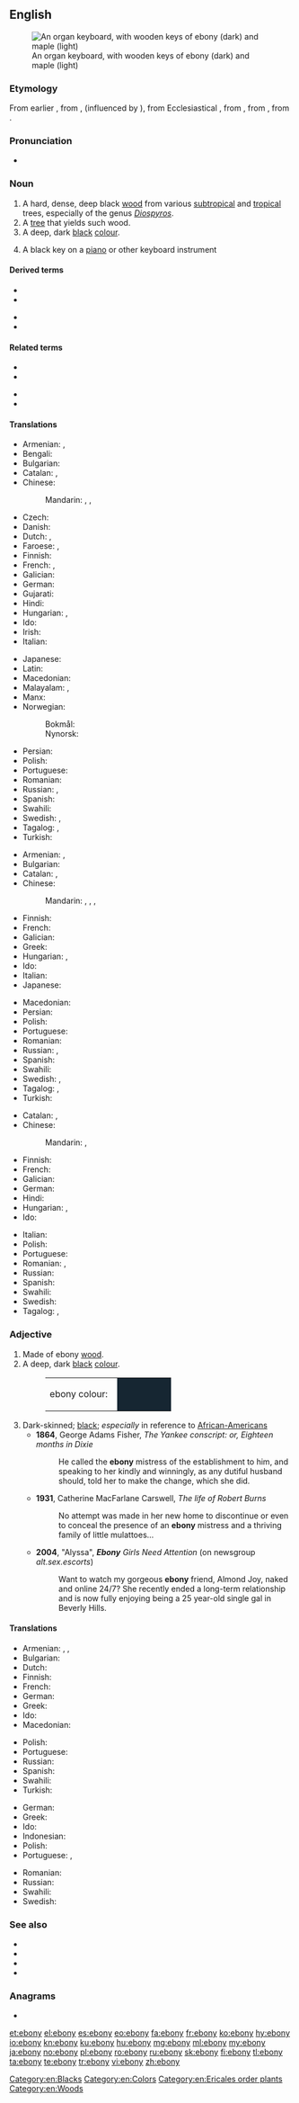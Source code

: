 {{was wotd|2010|March|12}}
{{also|Ebony}}
==English==
{{wikipedia}}
[[File:Clavierbois.jpg|thumb|An organ keyboard, with wooden keys of ebony (dark) and maple (light)]]

===Etymology===
From earlier {{m|en|hebeny}}, from {{der|en|enm|ebenif}}, {{m|enm|hebenyf}} (influenced by {{cog|LL.|hebeninus}}), from Ecclesiastical {{der|en|la|ebenius||of ebony}}, from {{der|en|la|hebenus||ebon tree}}, from {{der|en|grc|ἔβενος}}, from {{der|en|egy|𓍁𓈖𓏭𓆱|tr=hbny}}.

===Pronunciation===
* {{a|UK|US}} {{IPA|/ˈɛb.ən.i/|lang=en}}

===Noun===
{{en-noun|-|ebonies}}

# A hard, dense, deep black [[wood]] from various [[subtropical]] and [[tropical]] trees, especially of the genus ''[[Diospyros]]''.
# A [[tree]] that yields such wood.
# A deep, dark [[black]] [[colour]].
#: {{color panel|162632}}
# {{lb|en|slang}} A black key on a [[piano]] or other keyboard instrument

====Derived terms====
{{der-top}}
* {{l|en|Ceylon ebony}}
* {{l|en|India ebony}}
{{der-mid}}
* {{l|en|Jamaican ebony}}
* {{l|en|West Indian ebony}}
{{der-bottom}}

====Related terms====
{{rel-top}}
* {{l|en|ebon}}
* {{l|en|Ebonics}}
{{rel-mid}}
* {{l|en|ebonise}}
* {{l|en|ebonite}}
{{rel-bottom}}

====Translations====
{{trans-top|wood}}
* Armenian: {{t+|hy|եբենոս|sc=Armn}}, {{t+|hy|աբանոս|sc=Armn}}
* Bengali: {{t|bn|আবলুস|tr=ablus|sc=Beng}}
* Bulgarian: {{t+|bg|абанос|tr=abanós}}
* Catalan: {{t|ca|eben|m}}, {{t|ca|banús|m}}
* Chinese:
*: Mandarin: {{t+|cmn|烏木|sc=Hani}}, {{t+|cmn|乌木|tr=wūmù|sc=Hani}}, {{t|cmn|黑檀|tr=hēitán|sc=Hani}}
* Czech: {{t|cs|ebenové dřevo|n}}
* Danish: {{t|da|ibenholt}}
* Dutch: {{t+|nl|ebben}}, {{t+|nl|ebbenhout}}
* Faroese: {{t|fo|íbinviður|m}}, {{t|fo|svartviður|m}}
* Finnish: {{t+|fi|eebenpuu}}
* French: {{t+|fr|ébène|f}}, {{t|fr|[[bois]] d'[[ébène]]|m}}
* Galician: {{t+|gl|ébano|m}}
* German: {{t+|de|Ebenholz|n}}
* Gujarati: {{t|gu|અબનૂસ|tr=abnūs|sc=Gujr}}
* Hindi: {{t+|hi|आबनूस|tr=ābnūs|sc=Deva}}
* Hungarian: {{t+|hu|ében}}, {{t+|hu|ébenfa}}
* Ido: {{t+|io|ebeno}}
* Irish: {{t|ga|éabann|m}}
* Italian: {{t+|it|ebano}}
{{trans-mid}}
* Japanese: {{t|ja|コクタン材|tr=kokutanzai|sc=Jpan}}
* Latin: {{t|la|hebaneus|m}}
* Macedonian: {{t|mk|абонос|m|tr=ábonos}}
* Malayalam: {{t+|ml|കരിമരം|sc=Mlym}}, {{t|ml|കരിന്താളി|sc=Mlym}}
* Manx: {{t|gv|eabban|m}}
* Norwegian:
*: Bokmål: {{t+|nb|ibenholt|m|n}}
*: Nynorsk: {{t|nn|ibenholt|m|n}}
* Persian: {{t+|fa|آبنوس|tr=âbnus|sc=fa-Arab}}
* Polish: {{t+|pl|heban|m-in}}
* Portuguese: {{t+|pt|ébano|m}}
* Romanian: {{t+|ro|abanos|m}}
* Russian: {{t+|ru|чёрное де́рево|n}}, {{t+|ru|эбе́новое де́рево|n}}
* Spanish: {{t+|es|ébano}}
* Swahili: {{t|sw|abunusi}}
* Swedish: {{t+|sv|ebenholts|n|c}}, {{t|sv|ebenholtsträ|n}}
* Tagalog: {{t|tl|ebano}}, {{t|tl|bantulihaw}}
* Turkish: {{t+|tr|abanoz}}
{{trans-bottom}}

{{trans-top|tree}}
* Armenian: {{t+|hy|եբենոս|sc=Armn}}, {{t+|hy|աբանոս|sc=Armn}}
* Bulgarian: {{t+|bg|абанос|m|tr=abanós}}
* Catalan: {{t|ca|eben|m}}, {{t|ca|banús|m}}
* Chinese:
*: Mandarin: {{t|cmn|黑檀樹|sc=Hani}}, {{t|cmn|黑檀树|tr=hēitánshù|sc=Hani}}, {{t+|cmn|烏木|sc=Hani}}, {{t+|cmn|乌木|tr=wūmù|sc=Hani}}
* Finnish: {{t+|fi|eebenpuu}}
* French: {{t+|fr|ébénier}}
* Galician: {{t+|gl|ébano|m}}
* Greek: {{t+|el|έβενος|m}}
* Hungarian: {{t+|hu|ében}}, {{t+|hu|ébenfa}}
* Ido: {{t+|io|ebeniero}}
* Italian: {{t+|it|ebano}}
* Japanese: {{t|ja|コクタン|tr=kokutan|sc=Jpan}}
{{trans-mid}}
* Macedonian: {{t|mk|абонос|m|tr=ábonos}}
* Persian: {{t+|fa|آبنوس|tr=âbnus|sc=fa-Arab}}
* Polish: {{t+|pl|heban}}
* Portuguese: {{t+|pt|ébano|m}}
* Romanian: {{t+|ro|abanos|m}}
* Russian: {{t+|ru|чёрное де́рево|n}}, {{t+|ru|эбе́новое де́рево|n}}
* Spanish: {{t+|es|ébano}}
* Swahili: {{t|sw|mpingo}}
* Swedish: {{t+|sv|ebenholts|n|c}}, {{t|sv|ebenholtsträd|n}}
* Tagalog: {{t|tl|ebano}}, {{t|tl|bantulihaw}}
* Turkish: {{t+|tr|abanoz}}
{{trans-bottom}}

{{trans-top|colour}}
* Catalan: {{t|ca|eben|m}}, {{t|ca|banús|m}}
* Chinese:
*: Mandarin: {{t+|cmn|烏黑|sc=Hani}}, {{t+|cmn|乌黑|tr=wūhēi|sc=Hani}}
* Finnish: {{t|fi|pikimusta}}
* French: {{t+|fr|ébène}}
* Galician: {{t+|gl|ébano|m}}
* German: {{t+|de|Ebenholz|n}}
* Hindi: {{t+|hi|आबनूस|tr=aabnoos|sc=Deva}}
* Hungarian: {{t+|hu|ében}}, {{t+|hu|ébenfekete}}
* Ido: {{t|io|ebenea}}
{{trans-mid}}
* Italian: {{t+|it|ebano|m}}
* Polish: {{t+|pl|heban|m-in}}
* Portuguese: {{t+|pt|ébano|m}}
* Romanian: {{t|ro|negru-abanos}}, {{t|ro|negru de abanos}}
* Russian: {{t-check|ru|[[чёрный]] [[цвет]]|m}} {{attention|ru|2=was "[[чёрный]] [[цвет]]" - assumed sum-of-parts; if an idiom, remove the wikilinks to the individual words. see [[User:Kephir/gadgets/xte#Translation_fixing]]}}
* Spanish: {{t+|es|ébano|m}}
* Swahili: {{t|sw|rangi ya abunusi}}
* Swedish: {{t+|sv|ebenholts|n|c}}
* Tagalog: {{t|tl|ebano}}, {{t|tl|bantulihaw}}
{{trans-bottom}}

===Adjective===
{{en-adj}}

# Made of ebony [[wood]].
# A deep, dark [[black]] [[color|colour]].
#: <table><tr><td>ebony colour: &nbsp;</td><td bgcolor="#162632" width="80">&nbsp; </td></tr></table>
# Dark-skinned; [[black]]; ''especially'' in reference to [[African-American]]s
#* '''1864''', George Adams Fisher, ''The Yankee conscript: or, Eighteen months in Dixie''
#*: He called the '''ebony''' mistress of the establishment to him, and speaking to her kindly and winningly, as any dutiful husband should, told her to make the change, which she did.
#* '''1931''', Catherine MacFarlane Carswell, ''The life of Robert Burns''
#*: No attempt was made in her new home to discontinue or even to conceal the presence of an '''ebony''' mistress and a thriving family of little mulattoes...
#* '''2004''', "Alyssa", '''''Ebony''' Girls Need Attention'' (on newsgroup ''alt.sex.escorts'')
#*: Want to watch my gorgeous '''ebony''' friend, Almond Joy, naked and online 24/7? She recently ended a long-term relationship and is now fully enjoying being a 25 year-old single gal in Beverly Hills.

====Translations====
{{trans-top|made of ebony wood}}
* Armenian: {{t+|hy|եբենոսե|sc=Armn}}, {{t+|hy|եբենոսյա|sc=Armn}}, {{t+|hy|եբենոս|sc=Armn}}
* Bulgarian: {{t+|bg|абаносов}}
* Dutch: {{t|nl|ebbenhouten}}
* Finnish: {{t|fi|eebenpuinen}}
* French: {{t|fr|d'ébène}}
* German: {{t+|de|Ebenholz|alt=aus Ebenholz}}
* Greek: {{t+|el|εβένινος}}
* Ido: {{t+|io|ebena}}
* Macedonian: {{t|mk|абоносов|m|tr=abónosov}}
{{trans-mid}}
* Polish: {{t+|pl|hebanowy}}
* Portuguese: {{t|pt|[[de]] [[ébano]]}}
* Russian: {{t+|ru|эбе́новый}}
* Spanish: {{t|es|de ébano}}
* Swahili: {{t|sw|-a abunusi}}
* Turkish: {{t+|tr|abanoz}}
{{trans-bottom}}

{{trans-top|deep, dark black colour}}
* German: {{t+|de|ebenholzfarben}}
* Greek: {{t+|el|κατάμαυρος}}
* Ido: {{t|io|ebenea}}
* Indonesian: {{t|id|cewek hitam}}
* Polish: {{t+|pl|hebanowy}}
* Portuguese: {{t+|pt|ébano}}, {{t+|pt|ebâneo}}
{{trans-mid}}
* Romanian: {{t|ro|negru-abanos}}
* Russian: {{t+|ru|чёрный}}
* Swahili: {{t|sw|-a rangi ya abunusi}}
* Swedish: {{t|sv|ebenholtssvart}}
{{trans-bottom}}

===See also===
* {{l|en|calamander}}
* {{l|en|cocuswood}}
* {{l|en|tendu}}
* {{l|en|Appendix:Colors}}

===Anagrams===
* {{l|en|boney}}

[[Category:en:Blacks]]
[[Category:en:Colors]]
[[Category:en:Ericales order plants]]
[[Category:en:Woods]]

[[et:ebony]]
[[el:ebony]]
[[es:ebony]]
[[eo:ebony]]
[[fa:ebony]]
[[fr:ebony]]
[[ko:ebony]]
[[hy:ebony]]
[[io:ebony]]
[[kn:ebony]]
[[ku:ebony]]
[[hu:ebony]]
[[mg:ebony]]
[[ml:ebony]]
[[my:ebony]]
[[ja:ebony]]
[[no:ebony]]
[[pl:ebony]]
[[ro:ebony]]
[[ru:ebony]]
[[sk:ebony]]
[[fi:ebony]]
[[tl:ebony]]
[[ta:ebony]]
[[te:ebony]]
[[tr:ebony]]
[[vi:ebony]]
[[zh:ebony]]